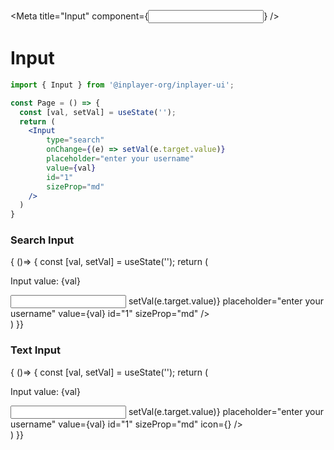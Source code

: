 
<Meta title="Input" component={<Input/>} />

# Input

```jsx
import { Input } from '@inplayer-org/inplayer-ui';

const Page = () => {
  const [val, setVal] = useState('');
  return (
    <Input
        type="search"
        onChange={(e) => setVal(e.target.value)}
        placeholder="enter your username"
        value={val}
        id="1"
        sizeProp="md"
    />
  )
}
```

### Search Input
<Preview withSource="open">
  <Story name="search">
  { ()=> {
    const [val, setVal] = useState('');
        return (
            <div>
                <p>Input value: {val}</p>
                <Input
                    type="search"
                    onChange={(e) => setVal(e.target.value)}
                    placeholder="enter your username"
                    value={val}
                    id="1"
                    sizeProp="md"
                />
            </div>
        )
  }}
  </Story>
</Preview>

### Text Input
<Preview withSource="open">
  <Story name="text">
  { ()=> {
    const [val, setVal] = useState('');
        return (
            <div>
                <p>Input value: {val}</p>
                <Input
                    type="text"
                    onChange={(e) => setVal(e.target.value)}
                    placeholder="enter your username"
                    value={val}
                    id="1"
                    sizeProp="md"
                    icon={<FaLinkedin />}
                />
            </div>
        )
  }}
  </Story>
</Preview>

